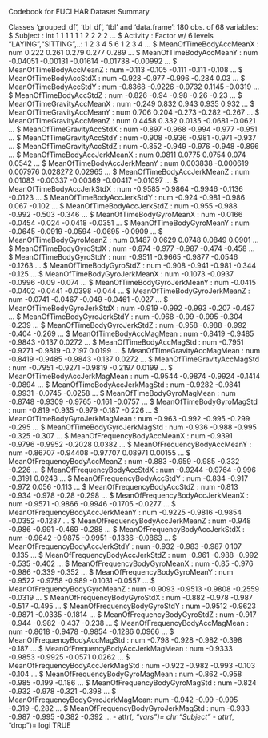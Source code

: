 Codebook for FUCI HAR Dataset Summary

Classes ‘grouped_df’, ‘tbl_df’, ‘tbl’ and 'data.frame':	180 obs. of  68 variables:
 $ Subject                           : int  1 1 1 1 1 1 2 2 2 2 ...
 $ Activity                          : Factor w/ 6 levels "LAYING","SITTING",..: 1 2 3 4 5 6 1 2 3 4 ...
 $ MeanOfTimeBodyAccMeanX            : num  0.222 0.261 0.279 0.277 0.289 ...
 $ MeanOfTimeBodyAccMeanY            : num  -0.04051 -0.00131 -0.01614 -0.01738 -0.00992 ...
 $ MeanOfTimeBodyAccMeanZ            : num  -0.113 -0.105 -0.111 -0.111 -0.108 ...
 $ MeanOfTimeBodyAccStdX             : num  -0.928 -0.977 -0.996 -0.284 0.03 ...
 $ MeanOfTimeBodyAccStdY             : num  -0.8368 -0.9226 -0.9732 0.1145 -0.0319 ...
 $ MeanOfTimeBodyAccStdZ             : num  -0.826 -0.94 -0.98 -0.26 -0.23 ...
 $ MeanOfTimeGravityAccMeanX         : num  -0.249 0.832 0.943 0.935 0.932 ...
 $ MeanOfTimeGravityAccMeanY         : num  0.706 0.204 -0.273 -0.282 -0.267 ...
 $ MeanOfTimeGravityAccMeanZ         : num  0.4458 0.332 0.0135 -0.0681 -0.0621 ...
 $ MeanOfTimeGravityAccStdX          : num  -0.897 -0.968 -0.994 -0.977 -0.951 ...
 $ MeanOfTimeGravityAccStdY          : num  -0.908 -0.936 -0.981 -0.971 -0.937 ...
 $ MeanOfTimeGravityAccStdZ          : num  -0.852 -0.949 -0.976 -0.948 -0.896 ...
 $ MeanOfTimeBodyAccJerkMeanX        : num  0.0811 0.0775 0.0754 0.074 0.0542 ...
 $ MeanOfTimeBodyAccJerkMeanY        : num  0.003838 -0.000619 0.007976 0.028272 0.02965 ...
 $ MeanOfTimeBodyAccJerkMeanZ        : num  0.01083 -0.00337 -0.00369 -0.00417 -0.01097 ...
 $ MeanOfTimeBodyAccJerkStdX         : num  -0.9585 -0.9864 -0.9946 -0.1136 -0.0123 ...
 $ MeanOfTimeBodyAccJerkStdY         : num  -0.924 -0.981 -0.986 0.067 -0.102 ...
 $ MeanOfTimeBodyAccJerkStdZ         : num  -0.955 -0.988 -0.992 -0.503 -0.346 ...
 $ MeanOfTimeBodyGyroMeanX           : num  -0.0166 -0.0454 -0.024 -0.0418 -0.0351 ...
 $ MeanOfTimeBodyGyroMeanY           : num  -0.0645 -0.0919 -0.0594 -0.0695 -0.0909 ...
 $ MeanOfTimeBodyGyroMeanZ           : num  0.1487 0.0629 0.0748 0.0849 0.0901 ...
 $ MeanOfTimeBodyGyroStdX            : num  -0.874 -0.977 -0.987 -0.474 -0.458 ...
 $ MeanOfTimeBodyGyroStdY            : num  -0.9511 -0.9665 -0.9877 -0.0546 -0.1263 ...
 $ MeanOfTimeBodyGyroStdZ            : num  -0.908 -0.941 -0.981 -0.344 -0.125 ...
 $ MeanOfTimeBodyGyroJerkMeanX       : num  -0.1073 -0.0937 -0.0996 -0.09 -0.074 ...
 $ MeanOfTimeBodyGyroJerkMeanY       : num  -0.0415 -0.0402 -0.0441 -0.0398 -0.044 ...
 $ MeanOfTimeBodyGyroJerkMeanZ       : num  -0.0741 -0.0467 -0.049 -0.0461 -0.027 ...
 $ MeanOfTimeBodyGyroJerkStdX        : num  -0.919 -0.992 -0.993 -0.207 -0.487 ...
 $ MeanOfTimeBodyGyroJerkStdY        : num  -0.968 -0.99 -0.995 -0.304 -0.239 ...
 $ MeanOfTimeBodyGyroJerkStdZ        : num  -0.958 -0.988 -0.992 -0.404 -0.269 ...
 $ MeanOfTimeBodyAccMagMean          : num  -0.8419 -0.9485 -0.9843 -0.137 0.0272 ...
 $ MeanOfTimeBodyAccMagStd           : num  -0.7951 -0.9271 -0.9819 -0.2197 0.0199 ...
 $ MeanOfTimeGravityAccMagMean       : num  -0.8419 -0.9485 -0.9843 -0.137 0.0272 ...
 $ MeanOfTimeGravityAccMagStd        : num  -0.7951 -0.9271 -0.9819 -0.2197 0.0199 ...
 $ MeanOfTimeBodyAccJerkMagMean      : num  -0.9544 -0.9874 -0.9924 -0.1414 -0.0894 ...
 $ MeanOfTimeBodyAccJerkMagStd       : num  -0.9282 -0.9841 -0.9931 -0.0745 -0.0258 ...
 $ MeanOfTimeBodyGyroMagMean         : num  -0.8748 -0.9309 -0.9765 -0.161 -0.0757 ...
 $ MeanOfTimeBodyGyroMagStd          : num  -0.819 -0.935 -0.979 -0.187 -0.226 ...
 $ MeanOfTimeBodyGyroJerkMagMean     : num  -0.963 -0.992 -0.995 -0.299 -0.295 ...
 $ MeanOfTimeBodyGyroJerkMagStd      : num  -0.936 -0.988 -0.995 -0.325 -0.307 ...
 $ MeanOfFrequencyBodyAccMeanX       : num  -0.9391 -0.9796 -0.9952 -0.2028 0.0382 ...
 $ MeanOfFrequencyBodyAccMeanY       : num  -0.86707 -0.94408 -0.97707 0.08971 0.00155 ...
 $ MeanOfFrequencyBodyAccMeanZ       : num  -0.883 -0.959 -0.985 -0.332 -0.226 ...
 $ MeanOfFrequencyBodyAccStdX        : num  -0.9244 -0.9764 -0.996 -0.3191 0.0243 ...
 $ MeanOfFrequencyBodyAccStdY        : num  -0.834 -0.917 -0.972 0.056 -0.113 ...
 $ MeanOfFrequencyBodyAccStdZ        : num  -0.813 -0.934 -0.978 -0.28 -0.298 ...
 $ MeanOfFrequencyBodyAccJerkMeanX   : num  -0.9571 -0.9866 -0.9946 -0.1705 -0.0277 ...
 $ MeanOfFrequencyBodyAccJerkMeanY   : num  -0.9225 -0.9816 -0.9854 -0.0352 -0.1287 ...
 $ MeanOfFrequencyBodyAccJerkMeanZ   : num  -0.948 -0.986 -0.991 -0.469 -0.288 ...
 $ MeanOfFrequencyBodyAccJerkStdX    : num  -0.9642 -0.9875 -0.9951 -0.1336 -0.0863 ...
 $ MeanOfFrequencyBodyAccJerkStdY    : num  -0.932 -0.983 -0.987 0.107 -0.135 ...
 $ MeanOfFrequencyBodyAccJerkStdZ    : num  -0.961 -0.988 -0.992 -0.535 -0.402 ...
 $ MeanOfFrequencyBodyGyroMeanX      : num  -0.85 -0.976 -0.986 -0.339 -0.352 ...
 $ MeanOfFrequencyBodyGyroMeanY      : num  -0.9522 -0.9758 -0.989 -0.1031 -0.0557 ...
 $ MeanOfFrequencyBodyGyroMeanZ      : num  -0.9093 -0.9513 -0.9808 -0.2559 -0.0319 ...
 $ MeanOfFrequencyBodyGyroStdX       : num  -0.882 -0.978 -0.987 -0.517 -0.495 ...
 $ MeanOfFrequencyBodyGyroStdY       : num  -0.9512 -0.9623 -0.9871 -0.0335 -0.1814 ...
 $ MeanOfFrequencyBodyGyroStdZ       : num  -0.917 -0.944 -0.982 -0.437 -0.238 ...
 $ MeanOfFrequencyBodyAccMagMean     : num  -0.8618 -0.9478 -0.9854 -0.1286 0.0966 ...
 $ MeanOfFrequencyBodyAccMagStd      : num  -0.798 -0.928 -0.982 -0.398 -0.187 ...
 $ MeanOfFrequencyBodyAccJerkMagMean : num  -0.9333 -0.9853 -0.9925 -0.0571 0.0262 ...
 $ MeanOfFrequencyBodyAccJerkMagStd  : num  -0.922 -0.982 -0.993 -0.103 -0.104 ...
 $ MeanOfFrequencyBodyGyroMagMean    : num  -0.862 -0.958 -0.985 -0.199 -0.186 ...
 $ MeanOfFrequencyBodyGyroMagStd     : num  -0.824 -0.932 -0.978 -0.321 -0.398 ...
 $ MeanOfFrequencyBodyGyroJerkMagMean: num  -0.942 -0.99 -0.995 -0.319 -0.282 ...
 $ MeanOfFrequencyBodyGyroJerkMagStd : num  -0.933 -0.987 -0.995 -0.382 -0.392 ...
 - attr(*, "vars")= chr "Subject"
 - attr(*, "drop")= logi TRUE
